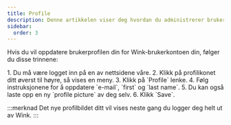 ```yaml
---
title: Profile
description: Denne artikkelen viser deg hvordan du administrerer brukerprofilen din på Wink
sidebar:
  order: 3
---
```


Hvis du vil oppdatere brukerprofilen din for Wink-brukerkontoen din, følger du disse trinnene:

<Steps>
  1. Du må være logget inn på en av nettsidene våre.
  2. Klikk på profilikonet ditt øverst til høyre, så vises en meny.
  3. Klikk på `Profile` lenke.
  4. Følg instruksjonene for å oppdatere `e-mail`, `first` og `last name`.
  5. Du kan også laste opp en ny `profile picture` av deg selv.
  6. Klikk `Save`.
</Steps>


:::merknad
Det nye profilbildet ditt vil vises neste gang du logger deg helt ut av Wink.
:::

